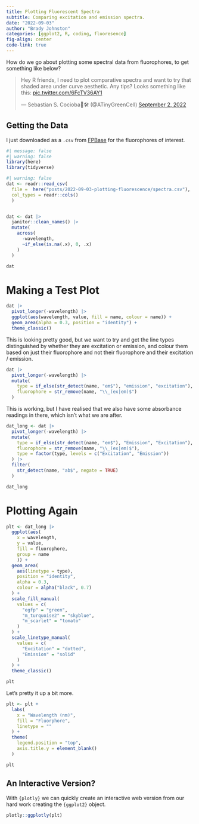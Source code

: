 ```yaml
---
title: Plotting Fluorescent Spectra
subtitle: Comparing excitation and emission spectra.
date: "2022-09-03"
author: "Brady Johnston"
categories: [ggplot2, R, coding, fluoresence]
fig-align: center
code-link: true
---
```


How do we go about plotting some spectral data from fluorophores, to get something like below?

<blockquote class="twitter-tweet"><p lang="en" dir="ltr">Hey R friends, I need to plot comparative spectra and want to try that shaded area under curve aesthetic. Any tips? Looks something like this: <a href="https://t.co/6FcTV36AY1">pic.twitter.com/6FcTV36AY1</a></p>&mdash; Sebastian S. Cocioba🌻🛠 (@ATinyGreenCell) <a href="https://twitter.com/ATinyGreenCell/status/1565764232456683520?ref_src=twsrc%5Etfw">September 2, 2022</a></blockquote> <script async src="https://platform.twitter.com/widgets.js" charset="utf-8"></script> 



## Getting the Data

I just downloaded as a `.csv` from [FPBase](https://www.fpbase.org/spectra/) for the fluorophores of interest.



```r
#| message: false
#| warning: false
library(here)
library(tidyverse)
```

```r
#| warning: false
dat <- readr::read_csv(
  file =  here("posts/2022-09-03-plotting-fluorescence/spectra.csv"), 
  col_types = readr::cols()
  )


dat <- dat |> 
  janitor::clean_names() |> 
  mutate(
    across(
      -wavelength, 
      ~if_else(is.na(.x), 0, .x)
    )
  )

dat
```

# Making a Test Plot

```r
dat |> 
  pivot_longer(-wavelength) |> 
  ggplot(aes(wavelength, value, fill = name, colour = name)) + 
  geom_area(alpha = 0.3, position = "identity") + 
  theme_classic()
```

This is looking pretty good, but we want to try and get the line types distinguished by whether they are excitation or emission, and colour them based on just their fluorophore and not their fluorophore and their excitation / emission.

```r
dat |> 
  pivot_longer(-wavelength) |> 
  mutate(
    type = if_else(str_detect(name, "em$"), "emission", "excitation"), 
    fluorophore = str_remove(name, "\\_(ex|em)$")
  )
```

This is working, but I have realised that we also have some absorbance readings in there, which isn't what we are after.

```r
dat_long <- dat |> 
  pivot_longer(-wavelength) |> 
  mutate(
    type = if_else(str_detect(name, "em$"), "Emission", "Excitation"), 
    fluorophore = str_remove(name, "\\_(ex|em)$"), 
    type = factor(type, levels = c("Excitation", "Emission"))
  ) |> 
  filter(
    str_detect(name, "ab$", negate = TRUE)
  )

dat_long
```

# Plotting Again

```r
plt <- dat_long |> 
  ggplot(aes(
    x = wavelength, 
    y = value, 
    fill = fluorophore, 
    group = name
    )) + 
  geom_area(
    aes(linetype = type),
    position = "identity", 
    alpha = 0.3, 
    colour = alpha("black", 0.7)
  ) + 
  scale_fill_manual(
    values = c(
      "egfp" = "green", 
      "m_turquoise2" = "skyblue", 
      "m_scarlet" = "tomato"
    )
  ) +
  scale_linetype_manual(
    values = c(
      "Excitation" = "dotted", 
      "Emission" = "solid"
    )
  ) + 
  theme_classic() 

plt
```

Let's pretty it up a bit more.

```r
plt <- plt + 
  labs(
    x = "Wavelength (nm)", 
    fill = "Fluorphore", 
    linetype = ""
  ) + 
  theme(
    legend.position = "top", 
    axis.title.y = element_blank()
  )

plt
```

## An Interactive Version?

With `{plotly}` we can quickly create an interactive web version from our hard work creating the `{ggplot2}` object.

```r
plotly::ggplotly(plt)
```
